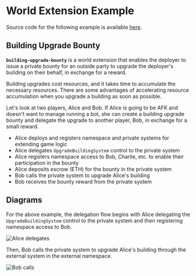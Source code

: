# World Extension Example

Source code for the following example is available [here](https://github.com/primodiumxyz/developers/tree/main/examples/).

## Building Upgrade Bounty

**`building-upgrade-bounty`** is a world extension that enables the deployer to issue a private bounty for an outside party
to upgrade the deployer's building on their behalf, in exchange for a reward.

Building upgrades cost resources, and it takes time to accumulate the necessary resources.
There are some advantages of accelerating resource accumulation when you upgrade a building as soon as possible.

Let's look at two players, Alice and Bob. If Alice is going to be AFK and doesn't want to manage running a bot, she can create a building upgrade bounty and delegate the upgrade to another player, Bob, in exchange for a small reward.

- Alice deploys and registers namespace and private systems for extending game logic
- Alice delegates `UpgradeBuildingSystem` control to the private system
- Alice registers namespace access to Bob, Charlie, etc. to enable their participation in the bounty
- Alice deposits escrow (ETH) for the bounty in the private system
- Bob calls the private system to upgrade Alice's building
- Bob receives the bounty reward from the private system

## Diagrams

For the above example, the delegation flow begins with Alice delegating the `UpgradeBuildingSystem` control to the private system and then registering namespace access to Bob.

![Alice delegates](../../public/delegation/delegate-alice.svg)

Then, Bob calls the private system to upgrade Alice's building through the external system in the external namespace.

![Bob calls](../../public/delegation/delegate-bob.svg)
